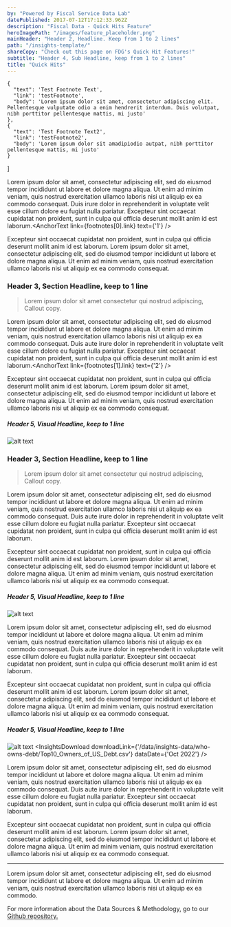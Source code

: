 ```yaml
---
by: "Powered by Fiscal Service Data Lab"
datePublished: 2017-07-12T17:12:33.962Z
description: "Fiscal Data - Quick Hits Feature"
heroImagePath: "/images/feature_placeholder.png"
mainHeader: "Header 2, Headline. Keep from 1 to 2 lines"
path: "/insights-template/"
shareCopy: "Check out this page on FDG's Quick Hit Features!"
subtitle: "Header 4, Sub Headline, keep from 1 to 2 lines"
title: "Quick Hits"
---
```



    {
      "text": 'Test Footnote Text',
      "link": 'testFootnote',
      "body": 'Lorem ipsum dolor sit amet, consectetur adipiscing elit. Pellentesque vulputate odio a enim hendrerit interdum. Duis volutpat, nibh porttitor pellentesque mattis, mi justo'
    },
    {
      "text": 'Test Footnote Text2',
      "link": 'testFootnote2',
      "body": 'Lorem ipsum dolor sit amadipiodio autpat, nibh porttitor pellentesque mattis, mi justo'
    }
  ]


Lorem ipsum dolor sit amet, consectetur adipiscing elit, sed do eiusmod
tempor incididunt ut labore et dolore magna aliqua. Ut enim ad minim
veniam, quis nostrud exercitation ullamco laboris nisi ut aliquip ex ea
commodo consequat. Duis  irure dolor in reprehenderit in voluptate
velit esse cillum dolore eu fugiat nulla pariatur. Excepteur sint
occaecat cupidatat non proident, sunt in culpa qui officia deserunt
mollit anim id est laborum.<AnchorText link={footnotes[0].link} text={'1'} />

Excepteur sint occaecat cupidatat non proident, sunt in culpa qui
officia deserunt mollit anim id est laborum. Lorem ipsum dolor sit amet,
consectetur adipiscing elit, sed do eiusmod tempor incididunt ut labore
et dolore magna aliqua. Ut enim ad minim veniam, quis nostrud
exercitation ullamco laboris nisi ut aliquip ex ea commodo consequat.

### Header 3, Section Headline, keep to 1 line

> Lorem ipsum dolor sit amet consectetur qui nostrud adipiscing, Callout copy.

Lorem ipsum dolor sit amet, consectetur adipiscing elit, sed do eiusmod
tempor incididunt ut labore et dolore magna aliqua. Ut enim ad minim
veniam, quis nostrud exercitation ullamco laboris nisi ut aliquip ex ea
commodo consequat. Duis aute irure dolor in reprehenderit in voluptate
velit esse cillum dolore eu fugiat nulla pariatur. Excepteur sint
occaecat cupidatat non proident, sunt in culpa qui officia deserunt
mollit anim id est laborum.<AnchorText link={footnotes[1].link} text={'2'} />

Excepteur sint occaecat cupidatat non proident, sunt in culpa qui
officia deserunt mollit anim id est laborum. Lorem ipsum dolor sit amet,
consectetur adipiscing elit, sed do eiusmod tempor incididunt ut labore
et dolore magna aliqua. Ut enim ad minim veniam, quis nostrud
exercitation ullamco laboris nisi ut aliquip ex ea commodo consequat.

##### Header 5, Visual Headline, keep to 1 line

![alt text](/images/feature_placeholder.png "Visualization")

### Header 3, Section Headline, keep to 1 line

> Lorem ipsum dolor sit amet consectetur qui nostrud adipiscing, Callout copy.

Lorem ipsum dolor sit amet, consectetur adipiscing elit, sed do eiusmod
tempor incididunt ut labore et dolore magna aliqua. Ut enim ad minim
veniam, quis nostrud exercitation ullamco laboris nisi ut aliquip ex ea
commodo consequat. Duis aute irure dolor in reprehenderit in voluptate
velit esse cillum dolore eu fugiat nulla pariatur. Excepteur sint
occaecat cupidatat non proident, sunt in culpa qui officia deserunt
mollit anim id est laborum.

Excepteur sint occaecat cupidatat non proident, sunt in culpa qui
officia deserunt mollit anim id est laborum. Lorem ipsum dolor sit amet,
consectetur adipiscing elit, sed do eiusmod tempor incididunt ut labore
et dolore magna aliqua. Ut enim ad minim veniam, quis nostrud
exercitation ullamco laboris nisi ut aliquip ex ea commodo consequat.

##### Header 5, Visual Headline, keep to 1 line

![alt text](/images/feature_placeholder.png "Visualization")

Lorem ipsum dolor sit amet, consectetur adipiscing elit, sed do eiusmod
tempor incididunt ut labore et dolore magna aliqua. Ut enim ad minim
veniam, quis nostrud exercitation ullamco laboris nisi ut aliquip ex ea
commodo consequat. Duis aute irure dolor in reprehenderit in voluptate
velit esse cillum dolore eu fugiat nulla pariatur. Excepteur sint
occaecat cupidatat non proident, sunt in culpa qui officia deserunt
mollit anim id est laborum.

Excepteur sint occaecat cupidatat non proident, sunt in culpa qui
officia deserunt mollit anim id est laborum. Lorem ipsum dolor sit amet,
consectetur adipiscing elit, sed do eiusmod tempor incididunt ut labore
et dolore magna aliqua. Ut enim ad minim veniam, quis nostrud
exercitation ullamco laboris nisi ut aliquip ex ea commodo consequat.

##### Header 5, Visual Headline, keep to 1 line

![alt text](/images/feature_placeholder.png "Visualization")
<InsightsDownload downloadLink={'/data/insights-data/who-owns-debt/Top10_Owners_of_US_Debt.csv'} dataDate={'Oct 2022'} />

Lorem ipsum dolor sit amet, consectetur adipiscing elit, sed do eiusmod
tempor incididunt ut labore et dolore magna aliqua. Ut enim ad minim
veniam, quis nostrud exercitation ullamco laboris nisi ut aliquip ex ea
commodo consequat. Duis aute irure dolor in reprehenderit in voluptate
velit esse cillum dolore eu fugiat nulla pariatur. Excepteur sint
occaecat cupidatat non proident, sunt in culpa qui officia deserunt
mollit anim id est laborum.

Excepteur sint occaecat cupidatat non proident, sunt in culpa qui
officia deserunt mollit anim id est laborum. Lorem ipsum dolor sit amet,
consectetur adipiscing elit, sed do eiusmod tempor incididunt ut labore
et dolore magna aliqua. Ut enim ad minim veniam, quis nostrud
exercitation ullamco laboris nisi ut aliquip ex ea commodo consequat.

---

<Footnote footnotes={footnotes} />

<DSM>

Lorem ipsum dolor sit amet, consectetur adipiscing elit,
sed do eiusmod tempor incididunt ut labore et dolore magna aliqua. Ut
enim ad minim veniam, quis nostrud exercitation ullamco laboris nisi ut
aliquip ex ea commodo.

For more information about the Data Sources & Methodology,
go to our [Github repository. <ExtIcon />](https://fiscaldata.treasury.gov/)

</DSM>
